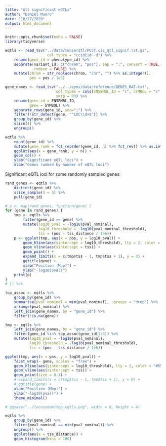 ```yaml
---
title: "All significant eQTLs"
author: "Daniel Munro"
date: "10/27/2020"
output: html_document
---
```


```r
knitr::opts_chunk$set(echo = FALSE)
library(tidyverse)
```

```r
eqtls <- read_tsv("../data/tensorqtl/PCCT.cis_qtl_signif.txt.gz",
                   col_types = "ccidiid--d") %>%
    rename(gene_id = phenotype_id) %>%
    separate(variant_id, c("chrom", "pos"), sep = ":", convert = TRUE,
             remove = FALSE) %>%
    mutate(chrom = str_replace(chrom, "chr", "") %>% as.integer(),
           pos = pos / 1e6)

gene_names <- read_tsv("../../eyes/data/reference/GENES_RAT.txt",
                       col_types = cols(ENSEMBL_ID = "c", SYMBOL = "c", .default = "-"),
                       skip = 83) %>%
    rename(gene_id = ENSEMBL_ID,
           gene = SYMBOL) %>%
    separate_rows(gene_id, sep=";") %>%
    filter(!str_detect(gene, "^LOC\\d+$")) %>%
    group_by(gene_id) %>%
    slice(1) %>%
    ungroup()
```

```r
eqtls %>%
    count(gene_id) %>%
    mutate(gene_rank = fct_reorder(gene_id, n) %>% fct_rev() %>% as.integer()) %>%
    ggplot(aes(x = gene_rank, y = n)) +
    geom_col() +
    ylab("Significant eQTL loci") +
    xlab("Genes ranked by number of eQTL loci")
```

Significant eQTL loci for some randomly sampled genes:

```r
rand_genes <- eqtls %>%
    distinct(gene_id) %>%
    slice_sample(n = 5) %>%
    pull(gene_id)

# p <- map(rand_genes, function(gene) {
for (gene in rand_genes) {
    tmp <- eqtls %>%
        filter(gene_id == gene) %>%
        mutate(log10_pval = -log10(pval_nominal),
               log10_threshold = -log10(pval_nominal_threshold),
               tss = (pos - tss_distance / 1e6))
    p <- ggplot(tmp, aes(x = pos, y = log10_pval)) +
        geom_hline(aes(yintercept = log10_threshold), lty = 2, color = "#555555") +
        geom_vline(aes(xintercept = tss)) +
        geom_point() +
        expand_limits(x = c(tmp$tss - 1, tmp$tss + 1), y = 0) +
        ggtitle(gene) +
        xlab("Position (Mbp)") +
        ylab("-log10(pval)")
    print(p)
}
# }) %>%
```

```r
top_assoc <- eqtls %>%
    group_by(gene_id) %>%
    summarise(pval_nominal = min(pval_nominal), .groups = "drop") %>%
    arrange(pval_nominal) %>%
    left_join(gene_names, by = "gene_id") %>%
    filter(!is.na(gene))

tmp <- eqtls %>%
    left_join(gene_names, by = "gene_id") %>%
    filter(gene_id %in% top_assoc$gene_id[1:6]) %>%
    mutate(log10_pval = -log10(pval_nominal),
           log10_threshold = -log10(pval_nominal_threshold),
           tss = (pos - tss_distance / 1e6))

ggplot(tmp, aes(x = pos, y = log10_pval)) +
    facet_wrap(~ gene, scales = "free") +
    geom_hline(aes(yintercept = log10_threshold), lty = 2, color = "#555555") +
    geom_vline(aes(xintercept = tss)) +
    geom_point(size = 0.3) +
    # expand_limits(x = c(tmp$tss - 1, tmp$tss + 1), y = 0) +
    # ggtitle(gene) +
    xlab("Position (Mbp)") +
    ylab("-log10(pval)") +
    theme_minimal()

# ggsave("../locuszoom/top_eqtls.png", width = 8, height = 4)
```

```r
eqtls %>%
    group_by(gene_id) %>%
    filter(pval_nominal == min(pval_nominal)) %>%
    ungroup() %>%
    ggplot(aes(x = tss_distance)) +
    geom_histogram(bins = 100)
```

